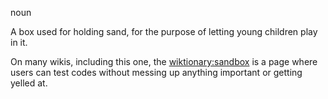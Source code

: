 noun

A box used for holding sand, for the purpose of letting young children play in it. 

On many wikis, including this one, the [[sandbox|wiktionary:sandbox]] is a page where users can test codes without messing up anything important or getting yelled at.
